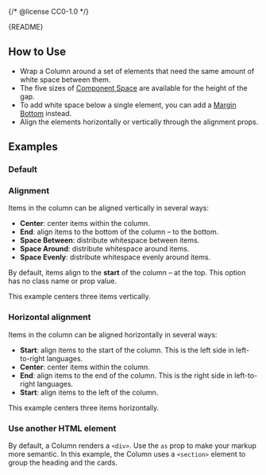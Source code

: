 {/* @license CC0-1.0 */}


<Meta of={ColumnStories} />

<Markdown>{README}</Markdown>

## How to Use

- Wrap a Column around a set of elements that need the same amount of white space between them.
- The five sizes of [Component Space](/docs/foundation-design-tokens-space--docs) are available for the height of the gap.
- To add white space below a single element, you can add a [Margin Bottom](/docs/utilities-css-margin--docs) instead.
- Align the elements horizontally or vertically through the alignment props.

## Examples

### Default

<Primary />

<Controls />

### Alignment

Items in the column can be aligned vertically in several ways:

- **Center**: center items within the column.
- **End**: align items to the bottom of the column – to the bottom.
- **Space Between**: distribute whitespace between items.
- **Space Around**: distribute whitespace around items.
- **Space Evenly**: distribute whitespace evenly around items.

By default, items align to the **start** of the column – at the top.
This option has no class name or prop value.

This example centers three items vertically.

<Canvas of={ColumnStories.Alignment} />

### Horizontal alignment

Items in the column can be aligned horizontally in several ways:

- **Start**: align items to the start of the column. This is the left side in left-to-right languages.
- **Center**: center items within the column.
- **End**: align items to the end of the column. This is the right side in left-to-right languages.
- **Start**: align items to the left of the column.

This example centers three items horizontally.

<Canvas of={ColumnStories.HorizontalAlignment} />

### Use another HTML element

By default, a Column renders a `<div>`.
Use the `as` prop to make your markup more semantic.
In this example, the Column uses a `<section>` element to group the heading and the cards.

<Canvas of={ColumnStories.CustomTagName} />

